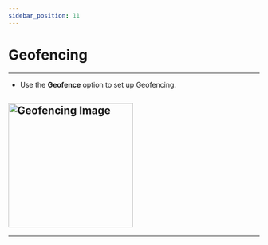 ```yaml
---
sidebar_position: 11
---
```


# Geofencing
---
- Use the **Geofence** option to set up Geofencing.

## <img src="/assets/pro/geofence.jpg" alt="Geofencing Image" width="250" />
---